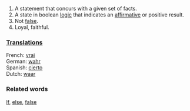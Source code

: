 #A statement that concurs with a given set of facts.
#A state in boolean [[logic]] that indicates an [[affirmative]] or positive result.
#Not [[false]].
#Loyal, faithful.

===[[Translations]]===
French: [[vrai]]<br>
German: [[wahr]]<br>
Spanish: [[cierto]]<br>
Dutch: [[waar]]

===Related words===
[[If]], [[else]], [[false]]